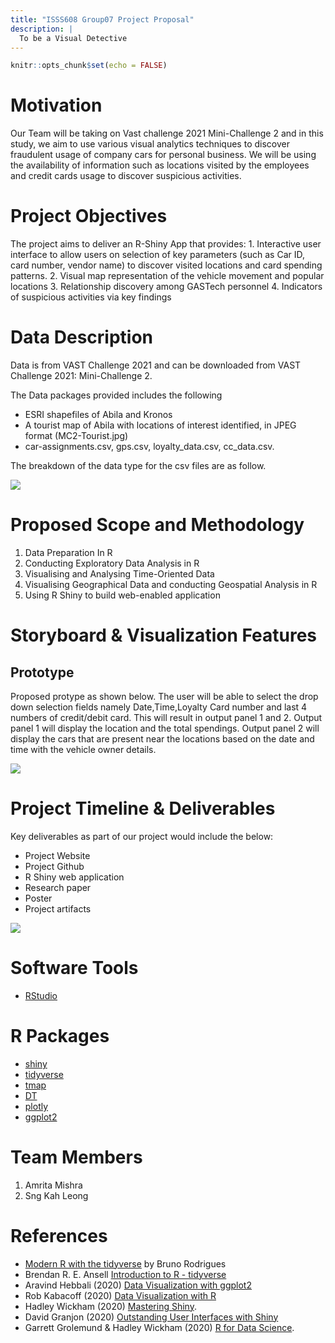```yaml
---
title: "ISSS608 Group07 Project Proposal"
description: |
  To be a Visual Detective
---
```


```r
knitr::opts_chunk$set(echo = FALSE)
```

# Motivation

Our Team will be taking on Vast challenge 2021 Mini-Challenge 2 and in this study, we aim to use various visual analytics techniques to discover fraudulent usage of company cars for personal business. We will be using the availability of information such as locations visited by the employees and credit cards usage to discover suspicious activities.


# Project Objectives

The project aims to deliver an R-Shiny App that provides:
1.	Interactive user interface to allow users on selection of key parameters (such as Car ID, card number, vendor name) to discover visited locations and card spending patterns.
2.	Visual map representation of the vehicle movement and popular locations
3.	Relationship discovery among GASTech personnel
4.	Indicators of suspicious activities via key findings

# Data Description
Data is from VAST Challenge 2021 and can be downloaded from VAST Challenge 2021: Mini-Challenge 2.

The Data packages provided includes the following

*  ESRI shapefiles of Abila and Kronos
*  A tourist map of Abila with locations of interest identified, in JPEG format (MC2-Tourist.jpg)
*  car-assignments.csv, gps.csv, loyalty_data.csv, cc_data.csv. 

The breakdown of the data type for the csv files are as follow.

![](img/Data Description.png)

# Proposed Scope and Methodology

1.	Data Preparation In R
2.	Conducting Exploratory Data Analysis in R
3.	Visualising and Analysing Time-Oriented Data
4.	Visualising Geographical Data and conducting Geospatial Analysis in R
5.	Using R Shiny to build web-enabled application

# Storyboard & Visualization Features

## Prototype

Proposed protype as shown below. The user will be able to select the drop down selection fields namely Date,Time,Loyalty Card number and last 4 numbers of credit/debit card. This will result in output panel 1 and 2. Output panel 1 will display the location and the total spendings. Output panel 2 will display the cars that are present near the locations based on the date and time with the vehicle owner details.

![](img/Prototype.png)

# Project Timeline & Deliverables 
Key deliverables as part of our project would include the below:

*  Project Website
*  Project Github
*  R Shiny web application
*  Research paper
*  Poster
*  Project artifacts

![](img/Schedule.png)

# Software Tools
* [RStudio](https://rstudio.com/)

# R Packages
*  [shiny](https://shiny.rstudio.com)
*  [tidyverse](https://www.tidyverse.org)
*  [tmap](https://cran.r-project.org/web/packages/tmap)
*  [DT](https://cran.r-project.org/web/packages/DT)
*  [plotly](https://cran.r-project.org/web/packages/plotly)
*  [ggplot2](https://cran.r-project.org/web/packages/ggplot2/index.html)

# Team Members

1. Amrita Mishra
2. Sng Kah Leong

# References

* [Modern R with the tidyverse](https://b-rodrigues.github.io/modern_R/) by Bruno Rodrigues
* Brendan R. E. Ansell [Introduction to R - tidyverse](https://bookdown.org/ansellbr/WEHI_tidyR_course_book/)
* Aravind Hebbali (2020) [Data Visualization with ggplot2](https://viz-ggplot2.rsquaredacademy.com/index.html)
* Rob Kabacoff (2020) [Data Visualization with R](https://rkabacoff.github.io/datavis/)
* Hadley Wickham (2020) [Mastering Shiny](https://mastering-shiny.org/). 
* David Granjon (2020) [Outstanding User Interfaces with Shiny](https://unleash-shiny.rinterface.com/index.html)
* Garrett Grolemund & Hadley Wickham (2020) [R for Data Science](https://r4ds.had.co.nz/).


